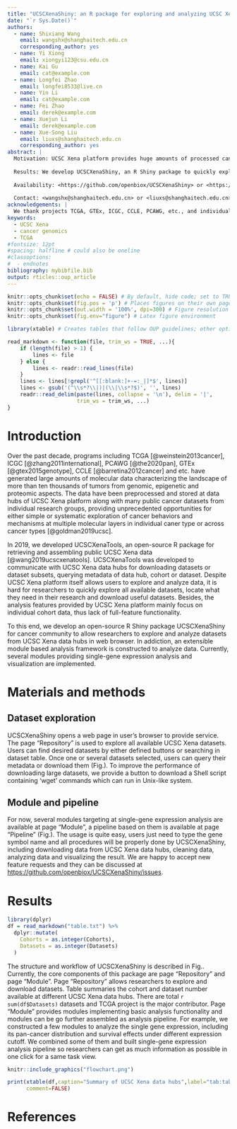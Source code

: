 ```yaml
---
title: "UCSCXenaShiny: an R package for exploring and analyzing UCSC Xena public datasets in web browser"
date: "`r Sys.Date()`"
authors:
  - name: Shixiang Wang
    email: wangshx@shanghaitech.edu.cn
    corresponding_author: yes
  - name: Yi Xiong
    email: xiongyi123@csu.edu.cn
  - name: Kai Gu
    email: cat@example.com
  - name: Longfei Zhao
    email: longfei8533@live.cn
  - name: Yin Li
    email: cat@example.com
  - name: Fei Zhao
    email: derek@example.com
  - name: Xuejun Li
    email: derek@example.com
  - name: Xue-Song Liu
    email: liuxs@shanghaitech.edu.cn
    corresponding_author: yes
abstract: |
  Motivation: UCSC Xena platform provides huge amounts of processed cancer omics data from big public projects like TCGA or individual reserach groups for enabling unprecedented research opportunities. In 2019, we developed UCSCXenaTools, an R package for retrieval of UCSC Xena data. However, an easier dataset exploration and analysis tool is still lack, especially for researchers without programming experience.
  
  Results: We develop UCSCXenaShiny, an R Shiny package to quickly explore, download all datasets from UCSC Xena data hubs. In addiction, a module based analysis framework is constrcuted to analyze and visualize data.
  
  Availability: <https://github.com/openbiox/UCSCXenaShiny> or <https://cran.r-project.org/package=UCSCXenaShiny>. 
  
  Contact: <wangshx@shanghaitech.edu.cn> or <liuxs@shanghaitech.edu.cn>.
acknowledgements: |
  We thank projects TCGA, GTEx, ICGC, CCLE, PCAWG, etc., and individual research groups for making cancer genomics data public. We thank UCSC Xena platform for providing data processing, integration and download.
keywords:
  - UCSC Xena
  - cancer genomics
  - TCGA
#fontsize: 12pt
#spacing: halfline # could also be oneline
#classoptions:
#  - endnotes
bibliography: mybibfile.bib
output: rticles::oup_article
---
```


```r
knitr::opts_chunk$set(echo = FALSE) # By default, hide code; set to TRUE to see code
knitr::opts_chunk$set(fig.pos = 'p') # Places figures on their own pages
knitr::opts_chunk$set(out.width = '100%', dpi=300) # Figure resolution and size
knitr::opts_chunk$set(fig.env="figure") # Latex figure environment

library(xtable) # Creates tables that follow OUP guidelines; other options, such as kable, may also be workable

read_markdown <- function(file, trim_ws = TRUE, ...){
    if (length(file) > 1) {
        lines <- file
    } else {
        lines <- readr::read_lines(file)
    }
    lines <- lines[!grepl('^[[:blank:]+-=:_|]*$', lines)]
    lines <- gsub('(^\\s*?\\|)|(\\|\\s*?$)', '', lines)
    readr::read_delim(paste(lines, collapse = '\n'), delim = '|', 
                      trim_ws = trim_ws, ...)
}
```

# Introduction

Over the past decade, programs including TCGA [@weinstein2013cancer], ICGC [@zhang2011international], PCAWG [@the2020pan], GTEx [@gtex2015genotype], CCLE [@barretina2012cancer] and etc. have generated large amounts of molecular data characterizing the landscape of more than ten thousands of tumors from genomic, epigenetic and proteomic aspects. The data have been preprocessed and stored at data hubs of UCSC Xena platform along with many public cancer datasets from individual research groups, providing unprecedented opportunities for either simple or systematic exploration of cancer behaviors and mechanisms at multiple molecular layers in individual caner type or across cancer types [@goldman2019ucsc].

In 2019, we developed UCSCXenaTools, an open-source R package for retrieving and assembling public UCSC Xena data [@wang2019ucscxenatools]. UCSCXenaTools was developed to communicate with UCSC Xena data hubs for downloading datasets or dataset subsets, querying metadata of data hub, cohort or dataset. Despite UCSC Xena platform itself allows users to explore and analyze data, it is hard for researchers to quickly explore all available datasets, locate what they need in their research and download useful datasets. Besides, the analysis features provided by UCSC Xena platform mainly focus on individual cohort data, thus lack of full-feature functionality.

To this end, we develop an open-source R Shiny package UCSCXenaShiny for cancer community to allow researchers to explore and analyze datasets from UCSC Xena data hubs in web browser. In addiction, an extensible module based analysis framework is constructed to analyze data. Currently, several modules providing single-gene expression analysis and visualization are implemented.

# Materials and methods

## Dataset exploration

UCSCXenaShiny opens a web page in user's browser to provide service. The page "Repository" is used to explore all available UCSC Xena datasets. Users can find desired datasets by either defined buttons or searching in dataset table. Once one or several datasets selected, users can query their metadata or download them (Fig.\ref{fig:fig1}). To improve the performance of downloading large datasets, we provide a button to download a Shell script containing 'wget' commands which can run in Unix-like system.

## Module and pipeline

For now, several modules targeting at single-gene expression analysis are available at page "Module", a pipeline based on them is available at page "Pipeline" (Fig.\ref{fig:fig1}). The usage is quite easy, users just need to type the gene symbol name and all procedures will be properly done by UCSCXenaShiny, including downloading data from UCSC Xena data hubs, cleaning data, analyzing data and visualizing the result. We are happy to accept new feature requests and they can be discussed at <https://github.com/openbiox/UCSCXenaShiny/issues>.

# Results

```r
library(dplyr)
df = read_markdown("table.txt") %>% 
  dplyr::mutate(
    Cohorts = as.integer(Cohorts),
    Datasets = as.integer(Datasets)
  )
```

The structure and workflow of UCSCXenaShiny is described in Fig.\ref{fig:fig1}. Currently, the core components of this package are page "Repository" and page "Module". Page "Repository" allows researchers to explore and download datasets. Table \ref{tab:tab1} summaries the cohort and dataset number available at different UCSC Xena data hubs. There are total `r sum(df$Datasets)` datasets and TCGA project is the major contributor. Page "Module" provides modules implementing basic analysis functionality and modules can be go further assembled as analysis pipeline. For example, we constructed a few modules to analyze the single gene expression, including its pan-cancer distribution and survival effects under different expression cutoff. We combined some of them and built single-gene expression analysis pipeline so researchers can get as much information as possible in one click for a same task view.

```r
knitr::include_graphics("flowchart.png")
```




```r
print(xtable(df,caption="Summary of UCSC Xena data hubs",label="tab:tab1"),
      comment=FALSE)
```

# References
